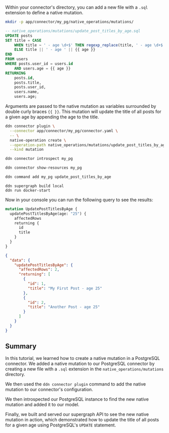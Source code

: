 Within your connector's directory, you can add a new file with a `.sql` extension to define a native mutation.

```sh title="Create a new directory to store your native mutations:"
mkdir -p app/connector/my_pg/native_operations/mutations/
```

```sql title="Create a new file in your connector's directory:"
-- native_operations/mutations/update_post_titles_by_age.sql
UPDATE posts
SET title = CASE
    WHEN title ~ ' - age \d+$' THEN regexp_replace(title, ' - age \d+$', ' - age ' || {{ age }})
    ELSE title || ' - age ' || {{ age }}
END
FROM users
WHERE posts.user_id = users.id
    AND users.age = {{ age }}
RETURNING
    posts.id,
    posts.title,
    posts.user_id,
    users.name,
    users.age;
```

Arguments are passed to the native mutation as variables surrounded by double curly braces `{{ }}`. This mutation will
update the title of all posts for a given age by appending the age to the title.

```sh title="Then, use the PostgreSQL connector's plugin to add the native query to your connector's configuration:"
ddn connector plugin \
  --connector app/connector/my_pg/connector.yaml \
  -- \
  native-operation create \
  --operation-path native_operations/mutations/update_post_titles_by_age.sql \
  --kind mutation
```

```sh title="Introspect your PostgreSQL instance:"
ddn connector introspect my_pg
```

```sh title="Show the found resources:"
ddn connector show-resources my_pg
```

```sh title="Then, add your model:"
ddn command add my_pg update_post_titles_by_age
```

```title="Build and serve your supergraph API:"
ddn supergraph build local
ddn run docker-start
```

Now in your console you can run the following query to see the results:

```graphql title="Run the following mutation:"
mutation UpdatePostTitlesByAge {
  updatePostTitlesByAge(age: "25") {
    affectedRows
    returning {
      id
      title
    }
  }
}
```

```json title="The response will be:"
{
  "data": {
    "updatePostTitlesByAge": {
      "affectedRows": 2,
      "returning": [
        {
          "id": 1,
          "title": "My First Post - age 25"
        },
        {
          "id": 2,
          "title": "Another Post - age 25"
        }
      ]
    }
  }
}
```

## Summary

In this tutorial, we learned how to create a native mutation in a PostgreSQL connector. We added a native mutation to
our PostgreSQL connector by creating a new file with a `.sql` extension in the `native_operations/mutations` directory.

We then used the `ddn connector plugin` command to add the native mutation to our connector's configuration.

We then introspected our PostgreSQL instance to find the new native mutation and added it to our model.

Finally, we built and served our supergraph API to see the new native mutation in action, which demonstrated how to
update the title of all posts for a given age using PostgreSQL's `UPDATE` statement.
